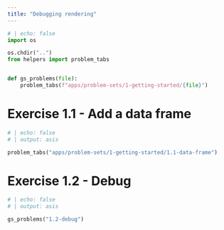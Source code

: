 ```yaml
---
title: "Debugging rendering"
---
```


```python
# | echo: false
import os

os.chdir("..")
from helpers import problem_tabs


def gs_problems(file):
    problem_tabs(f"apps/problem-sets/1-getting-started/{file}")


```

# Exercise 1.1 - Add a data frame
```python
# | echo: false
# | output: asis

problem_tabs("apps/problem-sets/1-getting-started/1.1-data-frame")
```

# Exercise 1.2 - Debug

```python
# | echo: false
# | output: asis

gs_problems("1.2-debug")
```



